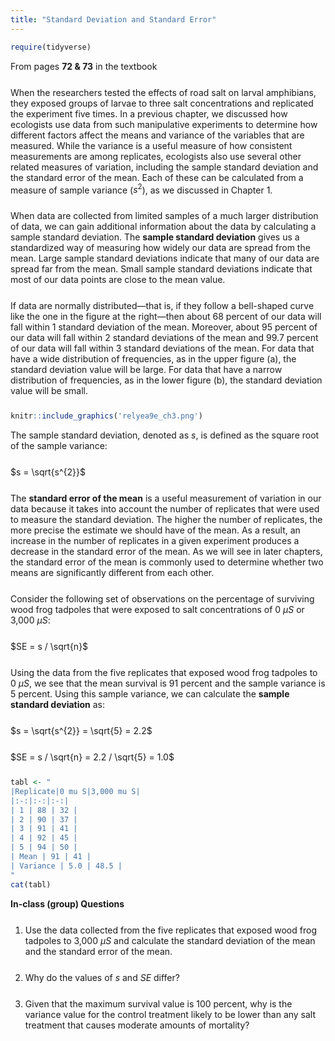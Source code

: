 ```yaml
---
title: "Standard Deviation and Standard Error"
---
```


```r
require(tidyverse)
```

<div style = "margin-bottom:25px;">
From pages **72 & 73** in the textbook
</div>

<div style = "margin-bottom:25px;">
When the researchers tested the effects of road salt on larval amphibians, they exposed groups of larvae to three salt concentrations and replicated the experiment five times. In a previous chapter, we discussed how ecologists use data from such manipulative experiments to determine how different factors affect the means and variance of the variables that are measured. While the variance is a useful measure of how consistent measurements are among replicates, ecologists also use several other related measures of variation, including the sample standard deviation and the standard error of the mean. Each of these can be calculated from a measure of sample variance ($s^2$), as we discussed in Chapter 1.
</div>

<div style = "margin-bottom:25px;">
When data are collected from limited samples of a much larger distribution of data, we can gain additional information about the data by calculating a sample standard deviation. The **sample standard deviation** gives us a standardized way of measuring how widely our data are spread from the mean. Large sample standard deviations indicate that many of our data are spread far from the mean. Small sample standard deviations indicate that most of our data points are close to the mean value.
</div>

<div style = "margin-bottom:25px;">
If data are normally distributed—that is, if they follow a bell-shaped curve like the one in the figure at the right—then about 68 percent of our data will fall within 1 standard deviation of the mean. Moreover, about 95 percent of our data will fall within 2 standard deviations of the mean and 99.7 percent of our data will fall within 3 standard deviations of the mean. For data that have a wide distribution of frequencies, as in the upper figure (a), the standard deviation value will be large. For data that have a narrow distribution of frequencies, as in the lower figure (b), the standard deviation value will be small.
</div>

```r
knitr::include_graphics('relyea9e_ch3.png')
```

<div style = "margin-bottom:25px;">
The sample standard deviation, denoted as $s$, is defined as the square root of the sample variance:
</div>

<div style = "margin-bottom:25px;">
$s = \sqrt{s^{2}}$
</div>

<div style = "margin-bottom:25px;">
The **standard error of the mean** is a useful measurement of variation in our data because it takes into account the number of replicates that were used to measure the standard deviation. The higher the number of replicates, the more precise the estimate we should have of the mean. As a result, an increase in the number of replicates in a given experiment produces a decrease in the standard error of the mean. As we will see in later chapters, the standard error of the mean is commonly used to determine whether two means are significantly different from each other.
</div>

<div style = "margin-bottom:25px;">
Consider the following set of observations on the percentage of surviving wood frog tadpoles that were exposed to salt concentrations of 0 $μS$ or 3,000 $μS$:
</div>

<div style = "margin-bottom:25px;">
$SE = s / \sqrt{n}$
</div>

<div style = "margin-bottom:25px;">
Using the data from the five replicates that exposed wood frog tadpoles to 0 $μS$, we see that the mean survival is 91 percent and the sample variance is 5 percent. Using this sample variance, we can calculate the **sample standard deviation** as:
</div>

<div style = "margin-bottom:25px;">
$s = \sqrt{s^{2}} = \sqrt{5} = 2.2$
</div>

<div style = "margin-bottom:25px;">
$SE = s / \sqrt{n} = 2.2 / \sqrt{5} = 1.0$
</div>

```r
tabl <- "
|Replicate|0 mu S|3,000 mu S| 
|:-:|:-:|:-:|
| 1 | 88 | 32 |           
| 2 | 90 | 37 |          
| 3 | 91 | 41 |        
| 4 | 92 | 45 |        
| 5 | 94 | 50 |  
| Mean | 91 | 41 | 
| Variance | 5.0 | 48.5 | 
"
cat(tabl)
```

<div style = "margin-bottom:25px;">
**In-class (group) Questions**
</div>

<div style = "margin-bottom:25px;">
1. Use the data collected from the five replicates that exposed wood frog tadpoles to 3,000 $µS$ and calculate the standard deviation of the mean and the standard error of the mean.
</div>

<div style = "margin-bottom:25px;">
2. Why do the values of $s$ and $SE$ differ?
</div>

<div style = "margin-bottom:25px;">
3. Given that the maximum survival value is 100 percent, why is the variance value for the control treatment likely to be lower than any salt treatment that causes moderate amounts of mortality?
</div>
































